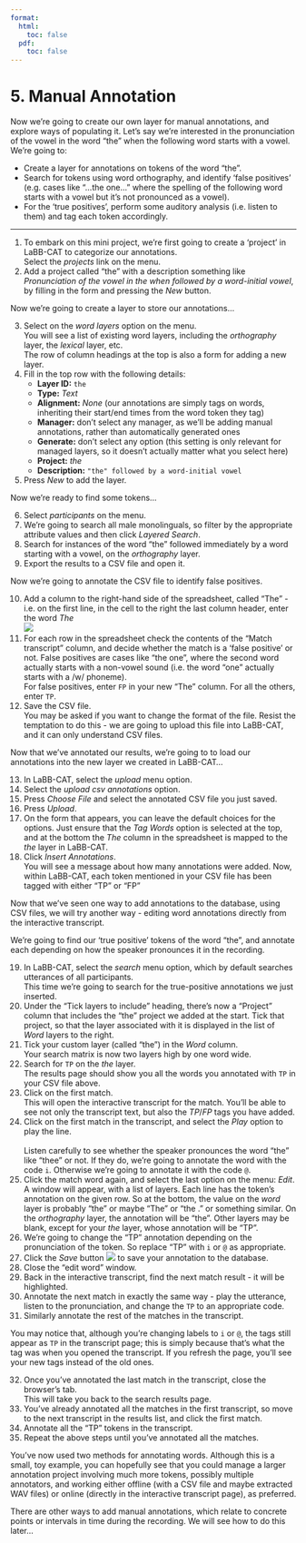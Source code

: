```yaml
---
format:
  html:
    toc: false
  pdf: 
    toc: false
---
```

# 5. Manual Annotation

Now we're going to create our own layer for manual annotations, and
explore ways of populating it. Let's say we're interested in the
pronunciation of the vowel in the word "the" when the following word
starts with a vowel. We're going to:

-   Create a layer for annotations on tokens of the word "the".
-   Search for tokens using word orthography, and identify 'false
    positives' (e.g. cases like "...the one..." where the spelling
    of the following word starts with a vowel but it's not pronounced
    as a vowel).
-   For the 'true positives', perform some auditory analysis (i.e.
    listen to them) and tag each token accordingly.

---

(@)  To embark on this mini project, we're first going to create a
    'project' in LaBB-CAT to categorize our annotations.\
    Select the *projects* link on the menu.
(@) Add a project called "the" with a description something like
    *Pronunciation of the vowel in the when followed by a word-initial vowel*, 
    by filling in the form and pressing the *New* button.

Now we're going to create a layer to store our annotations...

(@) Select on the *word layers* option on the menu.\
    You will see a list of existing word layers, including the
    *orthography* layer, the *lexical* layer, etc.\
    The row of column headings at the top is also a form for adding a
    new layer.
(@) Fill in the top row with the following details:
    -   **Layer ID:** `the`
    -   **Type:** *Text*
    -   **Alignment:** *None* (our annotations are simply tags on words,
        inheriting their start/end times from the word token they tag)
    -   **Manager:** don't select any manager, as we'll be adding
        manual annotations, rather than automatically generated ones
    -   **Generate:** don't select any option (this setting is only
        relevant for managed layers, so it doesn't actually matter what
        you select here)
    -   **Project:** *the*
    -   **Description:** `"the" followed by a word-initial vowel`
(@) Press *New* to add the layer.

Now we're ready to find some tokens...

(@) Select *participants* on the menu.
(@) We're going to search all male monolinguals, so filter by the
    appropriate attribute values and then click *Layered Search*.
(@) Search for instances of the word "the" followed immediately by a
    word starting with a vowel, on the *orthography* layer.
(@) Export the results to a CSV file and open it.
    
Now we're going to annotate the CSV file to identify false positives.
    
(@) Add a column to the right-hand side of the spreadsheet, called
    "The" - i.e. on the first line, in the cell to the right the last
    column header, enter the word *The*\
    ![](add-the-column.png)
(@) For each row in the spreadsheet check the contents of the "Match
    transcript" column, and decide whether the match is a 'false
    positive' or not. False positives are cases like "the one", where
    the second word actually starts with a non-vowel sound (i.e. the
    word "one" actually starts with a /w/ phoneme).\
    For false positives, enter `FP` in your new "The" column. For all
    the others, enter `TP`.
(@) Save the CSV file.\
    You may be asked if you want to change the format of the file.
    Resist the temptation to do this - we are going to upload this file
    into LaBB-CAT, and it can only understand CSV files.

Now that we've annotated our results, we're going to to load our
annotations into the new layer we created in LaBB-CAT...

(@) In LaBB-CAT, select the *upload* menu option.
(@) Select the *upload csv annotations* option.
(@) Press *Choose File* and select the annotated CSV file you just
    saved.
(@) Press *Upload*.
(@) On the form that appears, you can leave the default choices for the
    options. Just ensure that the *Tag Words* option is selected at the
    top, and at the bottom the *The* column in the spreadsheet is mapped
    to the *the* layer in LaBB-CAT.
(@) Click *Insert Annotations*.\
    You will see a message about how many annotations were added. Now,
    within LaBB-CAT, each token mentioned in your CSV file has been
    tagged with either "TP" or "FP"

Now that we've seen one way to add annotations to the database,
using CSV files, we will try another way - editing word annotations
directly from the interactive transcript.

We're going to find our 'true positive' tokens of the word "the",
and annotate each depending on how the speaker pronounces it in the
recording.

(@) In LaBB-CAT, select the *search* menu option, which by default
    searches utterances of all participants.\
    This time we're going to search for the true-positive annotations
    we just inserted.
(@) Under the "Tick layers to include" heading, there's now a "Project"
    column that includes the "the" project we added at the start. Tick
    that project, so that the layer associated with it is displayed in
    the list of *Word* layers to the right.
(@) Tick your custom layer (called "the") in the *Word* column.\
    Your search matrix is now two layers high by one word wide.
(@) Search for `TP` on the *the* layer.\
    The results page should show you all the words you annotated with
    `TP` in your CSV file above.
(@) Click on the first match.\
    This will open the interactive transcript for the match. You'll be
    able to see not only the transcript text, but also the *TP*/*FP*
    tags you have added.
(@) Click on the first match in the transcript, and select the *Play*
    option to play the line.\
    \
    Listen carefully to see whether the speaker pronounces the word
    "the" like "thee" or not. If they do, we're going to annotate the
    word with the code `i`. Otherwise we're going to annotate it with
    the code `@`.
(@) Click the match word again, and select the last option on the menu:
    *Edit*. A window will appear, with a list of layers. Each line has
    the token's annotation on the given row. So at the bottom, the
    value on the *word* layer is probably "the" or maybe "The" or "the
    ." or something similar. On the *orthography* layer, the annotation
    will be "the". Other layers may be blank, except for your *the*
    layer, whose annotation will be "TP".
(@) We're going to change the "TP" annotation depending on the
    pronunciation of the token. So replace "TP" with `i` or `@` as
    appropriate.
(@) Click the *Save* button ![](save-token.png) to save your annotation
    to the database.
(@) Close the "edit word" window.
(@) Back in the interactive transcript, find the next match result - it
    will be highlighted.
(@) Annotate the next match in exactly the same way - play the
    utterance, listen to the pronunciation, and change the `TP` to an
    appropriate code.
(@) Similarly annotate the rest of the matches in the transcript.\

:::{.callout-note}    
You may notice that, although you're changing labels to `i` or `@`,
the tags still appear as `TP` in the transcript page; this is simply
because that's what the tag was when you opened the transcript. If
you refresh the page, you'll see your new tags instead of the old
ones.
:::

(@) Once you've annotated the last match in the transcript, close the
    browser's tab.\
    This will take you back to the search results page.
(@) You've already annotated all the matches in the first transcript,
    so move to the next transcript in the results list, and click the
    first match.
(@) Annotate all the "TP" tokens in the transcript.
(@) Repeat the above steps until you've annotated all the matches.

You've now used two methods for annotating words. Although this is a
small, toy example, you can hopefully see that you could manage a larger
annotation project involving much more tokens, possibly multiple
annotators, and working either offline (with a CSV file and maybe
extracted WAV files) or online (directly in the interactive transcript
page), as preferred.

There are other ways to add manual annotations, which relate to concrete
points or intervals in time during the recording. We will see how to do
this later...
